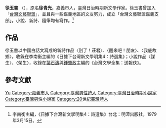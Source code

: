 {{Otheruses|other=名为徐玉书的其他人物|徐永祚}}

'''徐玉書''' （{{bd|1909年||？|}}），原名'''徐青光'''，嘉義市人，臺灣日治時期新文學作家。徐玉書曾加入「[[台灣文藝聯盟|台灣文藝聯盟]]」，並且與一些嘉義地區的文友努力，成立「台灣文藝聯盟嘉義支部」，小說、新詩、隨筆均有寫作。<ref>李南衡主編，《日據下台灣新文學明集4：詩選集》台北：明潭出版社，1979年3月15日。</ref>

== 作品 ==
徐玉書以中國白話文寫成的新詩作品〈別了！莊君〉、〈醒來吧！朋友〉、〈我底故鄉〉，收錄在李南衡主編的《日據下台灣新文學明集4：詩選集》；小說作品〈謀生〉、〈榮生〉，收錄在[[葉石濤|葉石濤]]與[[鍾肇政|鍾肇政]]主編的《台灣文學全集：送報伕》。

== 參考文獻 ==
{{reflist}}

{{Authority control}}
{{DEFAULTSORT:Xu徐}}
[[Category:徐姓|Yu]]
[[Category:嘉義市人|Category:嘉義市人]]
[[Category:臺灣男性詩人|Category:臺灣男性詩人]]
[[Category:臺灣日治時期小說家|Category:臺灣日治時期小說家]]
[[Category:臺灣男性小說家|Category:臺灣男性小說家]]
[[Category:20世紀臺灣詩人|Category:20世紀臺灣詩人]]